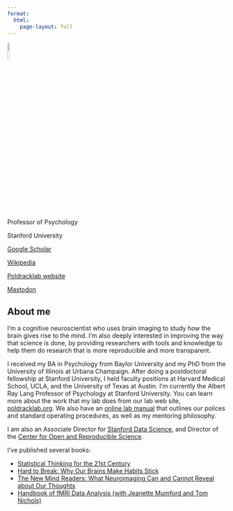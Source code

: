```yaml
---
format:
  html:
    page-layout: full
---
```



:::: {.grid}

::: {.g-col-4}
![](https://profiles.stanford.edu/proxy/api/cap/profiles/61598/resources/profilephoto/350x350.1509537897044.jpg){.roundedimg .absolute height=10%}

<div class='centered'>

Professor of Psychology

Stanford University

[Google Scholar](https://scholar.google.com/citations?user=RbmLvDIAAAAJ&hl=en)

[Wikipedia](https://en.wikipedia.org/wiki/Russell_Poldrack)

[Poldracklab website](http://www.poldracklab.org)

<a rel="me" href="https://mastodon.online/@Russpoldrack">Mastodon</a>

</div>

:::

::: {.g-col-8}
## About me

I'm a cognitive neuroscientist who uses brain imaging to study how the brain gives rise to the mind.  I'm also deeply interested in improving the way that science is done, by providing researchers with tools and knowledge to help them do research that is more reproducible and more transparent.

I received my BA in Psychology from Baylor University and my PhD from the University of Illinois at Urbana Champaign.  After doing a postdoctoral fellowship at Stanford University, I held faculty positions at Harvard Medical School, UCLA, and the University of Texas at Austin.  I'm currently the Albert Ray Lang Professor of Psychology at Stanford University.  You can learn more about the work that my lab does from our lab web site, [poldracklab.org](https://www.poldracklab.org).  We also have an [online lab manual]((https://poldracklab.github.io)) that outlines our polices and standard operating procedures, as well as my mentoring philosophy.

I am also an Associate Director for [Stanford Data Science](https://datascience.stanford.edu/), and Director of the [Center for Open and Reproducible Science](https://cores.stanford.edu/). 

I've published several books:

- [Statistical Thinking for the 21st Century](https://statsthinking21.org/)
- [Hard to Break: Why Our Brains Make Habits Stick](https://press.princeton.edu/books/hardcover/9780691194325/hard-to-break)
- [The New Mind Readers: What Neuroimaging Can and Cannot Reveal about Our Thoughts](https://press.princeton.edu/books/hardcover/9780691178615/the-new-mind-readers)
- [Handbook of fMRI Data Analysis (with Jeanette Mumford and Tom Nichols)](https://sites.google.com/site/fmridataanalysis/home)

:::

::::
